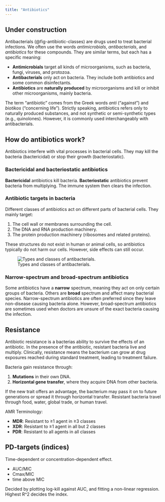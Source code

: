 ```yaml
---
title: "Antibiotics"
---
```


:::{.callout-caution}
# Under construction
:::

Antibacterials (@fig-antibiotic-classes) are drugs used to treat bacterial infections.
We often use the words *antimicrobials*, *antibacterials*, and *antibiotics* for these compounds.
They are similar terms, but each has a specific meaning:

- **Antimicrobials** target all kinds of microorganisms, such as bacteria, fungi, viruses, and protozoa.
- **Antibacterials** only act on bacteria. They include both antibiotics and some common disinfectants.
- **Antibiotics** are **naturally produced** by microorganisms and kill or inhibit other microorganisms, mainly bacteria.

The term "antibiotic" comes from the Greek words *anti* ("against") and *biotikos* ("concerning life").
Strictly speaking, antibiotics refers only to naturally produced substances, and not synthetic or semi-synthetic types (e.g., quinolones).
However, it is commonly used interchangeably with antibacterials.

## How do antibiotics work?

Antibiotics interfere with vital processes in bacterial cells.
They may kill the bacteria (bactericidal) or stop their growth (bacteriostatic).

### Bactericidal and bacteriostatic antibiotics

**Bactericidal** antibiotics kill bacteria.
**Bacteriostatic** antibiotics prevent bacteria from multiplying.
The immune system then clears the infection.

### Antibiotic targets in bacteria

Different classes of antibiotics act on different parts of bacterial cells.
They mainly target:

1. The cell wall or membranes surrounding the cell.
2. The DNA and RNA production machinery.
3. The protein production machinery (ribosomes and related proteins).

These structures do not exist in human or animal cells, so antibiotics typically do not harm our cells.
However, side effects can still occur.

![Types and classes of antibacterials.](images/antibiotic-classes.png){#fig-antibiotic-classes}

### Narrow-spectrum and broad-spectrum antibiotics

Some antibiotics have a **narrow** spectrum, meaning they act on only certain groups of bacteria.
Others are **broad** spectrum and affect many bacterial species.
Narrow-spectrum antibiotics are often preferred since they leave non-disease causing bacteria alone.
However, broad-spectrum antibiotics are sometimes used when doctors are unsure of the exact bacteria causing the infection.

## Resistance

Antibiotic resistance is a bacterias ability to survive the effects of an antibiotic.
In the presence of the antibiotic, resistant bacteria live and multiply.
Clinically, resistance means the bacterium can grow at drug exposures reached during standard treatment, leading to treatment failure.

Bacteria gain resistance through:

1. **Mutations** in their own DNA.
2. **Horizontal gene transfer**, where they acquire DNA from other bacteria.

If the new trait offers an advantage, the bacterium may pass it on to future generations or spread it through horizontal transfer.
Resistant bacteria travel through food, water, global trade, or human travel.

AMR Terminology:

- **MDR**: Resistant to ≥1 agent in ≥3 classes  
- **XDR**: Resistant to ≥1 agent in all but 2 classes
- **PDR**: Resistant to all agents in all classes

## PD-targets (indices)

Time-dependent or concentration-dependent effect.

* AUC/MIC
* Cmax/MIC
* time above MIC

Decided by plotting log-kill against AUC, and fitting a non-linear regression.
Highest R^2 decides the index.
